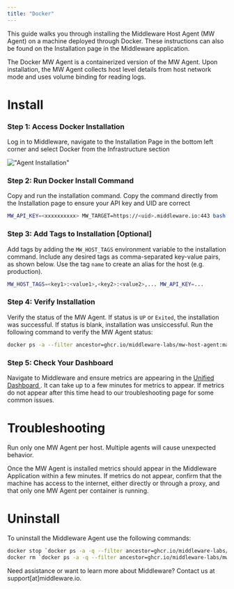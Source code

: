 ```yaml
---
title: "Docker"
---
```


This guide walks you through installing the Middleware Host Agent (MW Agent) on a machine deployed through Docker. These instructions can also be found on the Installation page in the Middleware application. 

The Docker MW Agent is a containerized version of the MW Agent. Upon installation, the MW Agent collects host level details from host network mode and uses volume binding for reading logs.

# Install

### Step 1: Access Docker Installation

Log in to Middleware, navigate to the Installation Page in the bottom left corner and select Docker from the Infrastructure section

!["Agent Installation"](/images/agent-installation/k1.png)


### Step 2: Run Docker Install Command 

Copy and run the installation command. Copy the command directly from the Installation page to ensure your API key and UID are correct 

```bash Shell
MW_API_KEY=<xxxxxxxxxx> MW_TARGET=https://<uid>.middleware.io:443 bash -c "$(curl -L https://install.middleware.io/scripts/docker-install.sh)"
```

### Step 3: Add Tags to Installation [Optional]

Add tags by adding the `MW_HOST_TAGS` environment variable to the installation command. Include any desired tags as comma-separated key-value pairs, as shown below. Use the tag `name` to create an alias for the host (e.g. production). 

```bash Shell
MW_HOST_TAGS=<key1>:<value1>,<key2>:<value2>,... MW_API_KEY=...
```

### Step 4: Verify Installation
    
Verify the status of the MW Agent. If status is `UP` or `Exited`, the installation was successful. If status is blank, installation was unsiccessful. Run the following command to verify the MW Agent status:

```bash Shell
docker ps -a --filter ancestor=ghcr.io/middleware-labs/mw-host-agent:master
```

### Step 5: Check Your Dashboard

Navigate to Middleware and ensure metrics are appearing in the <a href="https://docs.middleware.io/docs/unified-dashboard/unified-view"> Unified Dashboard </a>. It can take up to a few minutes for metrics to appear. If metrics do not appear after this time head to our troubleshooting page for some common issues.


# Troubleshooting

<Warning>  Run only one MW Agent per host. Multiple agents will cause unexpected behavior. </Warning>

Once the MW Agent is installed metrics should appear in the Middleware Application within a few minutes. If metrics do not appear, confirm that the machine has access to the internet, either directly or through a proxy, and that only one MW Agent per container is running. 

# Uninstall
To uninstall the Middleware Agent use the following commands:
```bash Shell
docker stop `docker ps -a -q --filter ancestor=ghcr.io/middleware-labs/mw-host-agent:master`
docker rm `docker ps -a -q --filter ancestor=ghcr.io/middleware-labs/mw-host-agent:master`
```

<Note> Need assistance or want to learn more about Middleware? Contact us at support[at]middleware.io. </Note>
